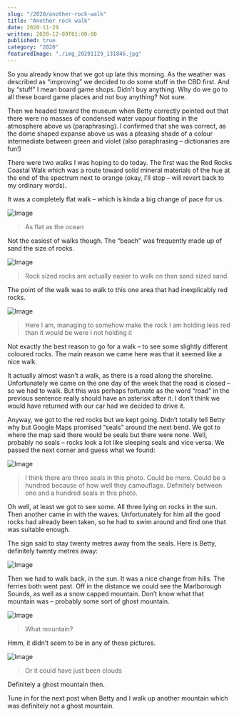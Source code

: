 ```yaml
---
slug: "/2020/another-rock-walk"
title: "Another rock walk"
date: 2020-11-29
written: 2020-12-09T01:00:00
published: true
category: "2020"
featuredImage: "./img_20201129_131846.jpg"
---
```


So you already know that we got up late this morning. As the weather was described as “improving” we decided to do some stuff in the CBD first. And by “stuff” I mean board game shops. Didn’t buy anything. Why do we go to all these board game places and not buy anything? Not sure.

Then we headed toward the museum when Betty correctly pointed out that there were no masses of condensed water vapour floating in the atmosphere above us (paraphrasing). I confirmed that she was correct, as the dome shaped expanse above us was a pleasing shade of a colour intermediate between green and violet (also paraphrasing – dictionaries are fun\!)

There were two walks I was hoping to do today. The first was the Red Rocks Coastal Walk which was a route toward solid mineral materials of the hue at the end of the spectrum next to orange (okay, I’ll stop – will revert back to my ordinary words).

It was a completely flat walk – which is kinda a big change of pace for us.

![Image](img_20201129_124416.jpg)

> As flat as the ocean

Not the easiest of walks though. The “beach” was frequently made up of sand the size of rocks.

![Image](img_20201129_130450.jpg)

> Rock sized rocks are actually easier to walk on than sand sized sand.

The point of the walk was to walk to this one area that had inexplicably red rocks.

![Image](img_20201129_125753.jpg)

> Here I am, managing to somehow make the rock I am holding less red than it would be were I not holding it

Not exactly the best reason to go for a walk – to see some slightly different coloured rocks. The main reason we came here was that it seemed like a nice walk.

It actually almost wasn’t a walk, as there is a road along the shoreline. Unfortunately we came on the one day of the week that the road is closed – so we had to walk. But this was perhaps fortunate as the word “road” in the previous sentence really should have an asterisk after it. I don’t think we would have returned with our car had we decided to drive it.

Anyway, we got to the red rocks but we kept going. Didn’t totally tell Betty why but Google Maps promised “seals” around the next bend. We got to where the map said there would be seals but there were none. Well, probably no seals – rocks look a lot like sleeping seals and vice versa. We passed the next corner and guess what we found:

![Image](img_20201129_131846.jpg)

> I think there are three seals in this photo. Could be more. Could be a hundred because of how well they camouflage. Definitely between one and a hundred seals in this photo.

Oh well, at least we got to see some. All three lying on rocks in the sun. Then another came in with the waves. Unfortunately for him all the good rocks had already been taken, so he had to swim around and find one that was suitable enough.

The sign said to stay twenty metres away from the seals. Here is Betty, definitely twenty metres away:

![Image](img_20201129_132823.jpg)

Then we had to walk back, in the sun. It was a nice change from hills. The ferries both went past. Off in the distance we could see the Marlborough Sounds, as well as a snow capped mountain. Don’t know what that mountain was – probably some sort of ghost mountain.

![Image](img_20201129_133832.jpg)

> What mountain?

Hmm, it didn’t seem to be in any of these pictures.

![Image](img_20201129_133339.jpg)

> Or it could have just been clouds

Definitely a ghost mountain then.

Tune in for the next post when Betty and I walk up another mountain which was definitely not a ghost mountain.
